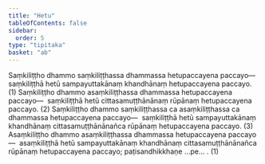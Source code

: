```yaml
---
title: "Hetu"
tableOfContents: false
sidebar:
  order: 5
type: "tipitaka"
basket: "ab"
---
```



<DynamicBreadcrumb />

<Division number="51">

<Paragraph number="3951">
Saṃkiliṭṭho dhammo saṃkiliṭṭhassa dhammassa hetupaccayena paccayo—  saṃkiliṭṭhā hetū sampayuttakānaṃ khandhānaṃ hetupaccayena paccayo. (1)
</Paragraph>

<Paragraph number="3952">
Saṃkiliṭṭho dhammo asaṃkiliṭṭhassa dhammassa hetupaccayena paccayo—  saṃkiliṭṭhā hetū cittasamuṭṭhānānaṃ rūpānaṃ hetupaccayena paccayo. (2)
</Paragraph>

<Paragraph number="3953">
Saṃkiliṭṭho dhammo saṃkiliṭṭhassa ca asaṃkiliṭṭhassa ca dhammassa hetupaccayena paccayo—  saṃkiliṭṭhā hetū sampayuttakānaṃ khandhānaṃ cittasamuṭṭhānānañca rūpānaṃ hetupaccayena paccayo. (3)
</Paragraph>

<Paragraph number="3954">
Asaṃkiliṭṭho dhammo asaṃkiliṭṭhassa dhammassa hetupaccayena paccayo—  asaṃkiliṭṭhā hetū sampayuttakānaṃ khandhānaṃ cittasamuṭṭhānānañca rūpānaṃ hetupaccayena paccayo; paṭisandhikkhaṇe …pe… . (1)
</Paragraph>
</Division>